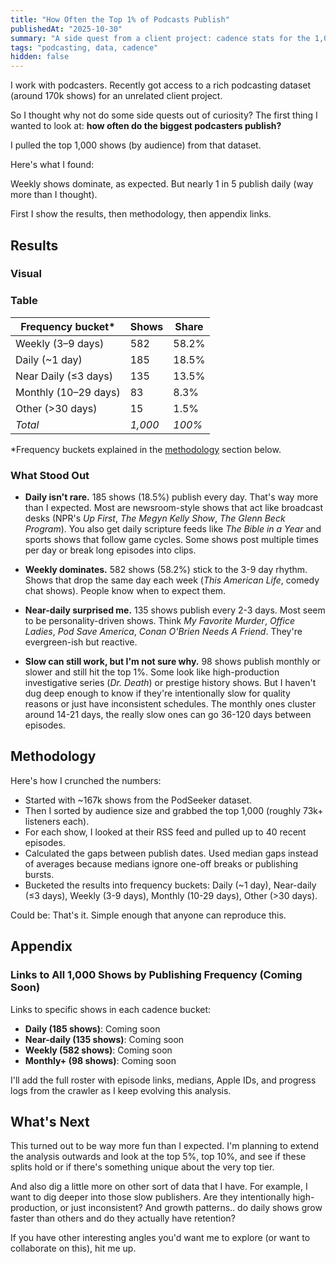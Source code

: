 ```yaml
---
title: "How Often the Top 1% of Podcasts Publish"
publishedAt: "2025-10-30"
summary: "A side quest from a client project: cadence stats for the 1,000 highest-audience podcasts."
tags: "podcasting, data, cadence"
hidden: false
---
```


I work with podcasters. Recently got access to a rich podcasting dataset (around 170k shows) for an unrelated client project.

So I thought why not do some side quests out of curiosity? The first thing I wanted to look at: **how often do the biggest podcasters publish?**

I pulled the top 1,000 shows (by audience) from that dataset.

Here's what I found:

Weekly shows dominate, as expected. But nearly 1 in 5 publish daily (way more than I thought).

First I show the results, then methodology, then appendix links.


## Results
### Visual

<PublishCadenceChart />


### Table
<div className="flex justify-center">
<table>
  <thead>
    <tr>
      <th>Frequency bucket*</th>
      <th className="text-right">Shows</th>
      <th className="text-right">Share</th>
    </tr>
  </thead>
  <tbody>
    <tr>
      <td>Weekly (3–9 days)</td>
      <td className="text-right">582</td>
      <td className="text-right">58.2%</td>
    </tr>
    <tr>
      <td>Daily (~1 day)</td>
      <td className="text-right">185</td>
      <td className="text-right">18.5%</td>
    </tr>
    <tr>
      <td>Near Daily (≤3 days)</td>
      <td className="text-right">135</td>
      <td className="text-right">13.5%</td>
    </tr>
    <tr>
      <td>Monthly (10–29 days)</td>
      <td className="text-right">83</td>
      <td className="text-right">8.3%</td>
    </tr>
    <tr>
      <td>Other (&gt;30 days)</td>
      <td className="text-right">15</td>
      <td className="text-right">1.5%</td>
    </tr>
    <tr>
      <td><em>Total</em></td>
      <td className="text-right"><em>1,000</em></td>
      <td className="text-right"><em>100%</em></td>
    </tr>
  </tbody>
</table>
</div>

*Frequency buckets explained in the [methodology](#methodology) section below.


### What Stood Out

- **Daily isn't rare.** 185 shows (18.5%) publish every day. That's way more than I expected. Most are newsroom-style shows that act like broadcast desks (NPR's *Up First*, *The Megyn Kelly Show*, *The Glenn Beck Program*). You also get daily scripture feeds like *The Bible in a Year* and sports shows that follow game cycles. Some shows post multiple times per day or break long episodes into clips.

- **Weekly dominates.** 582 shows (58.2%) stick to the 3-9 day rhythm. Shows that drop the same day each week (*This American Life*, comedy chat shows). People know when to expect them.

- **Near-daily surprised me.** 135 shows publish every 2-3 days. Most seem to be personality-driven shows. Think *My Favorite Murder*, *Office Ladies*, *Pod Save America*, *Conan O'Brien Needs A Friend*. They're evergreen-ish but reactive.

- **Slow can still work, but I'm not sure why.** 98 shows publish monthly or slower and still hit the top 1%. Some look like high-production investigative series (*Dr. Death*) or prestige history shows. But I haven't dug deep enough to know if they're intentionally slow for quality reasons or just have inconsistent schedules. The monthly ones cluster around 14-21 days, the really slow ones can go 36-120 days between episodes.


## Methodology

Here's how I crunched the numbers:

- Started with ~167k shows from the PodSeeker dataset.
- Then I sorted by audience size and grabbed the top 1,000 (roughly 73k+ listeners each).
- For each show, I looked at their RSS feed and pulled up to 40 recent episodes.
- Calculated the gaps between publish dates. Used median gaps instead of averages because medians ignore one-off breaks or publishing bursts.
- Bucketed the results into frequency buckets: Daily (~1 day), Near-daily (≤3 days), Weekly (3-9 days), Monthly (10-29 days), Other (>30 days).

Could be: That's it. Simple enough that anyone can reproduce this.

## Appendix

### Links to All 1,000 Shows by Publishing Frequency (Coming Soon)

Links to specific shows in each cadence bucket:
- **Daily (185 shows)**: Coming soon
- **Near-daily (135 shows)**: Coming soon
- **Weekly (582 shows)**: Coming soon
- **Monthly+ (98 shows)**: Coming soon

I'll add the full roster with episode links, medians, Apple IDs, and progress logs from the crawler as I keep evolving this analysis.

## What's Next

This turned out to be way more fun than I expected. I'm planning to extend the analysis outwards and look at the top 5%, top 10%, and see if these splits hold or if there's something unique about the very top tier.

And also dig a little more on other sort of data that I have. For example, I want to dig deeper into those slow publishers. Are they intentionally high-production, or just inconsistent? And  growth patterns.. do daily shows grow faster than others and do they actually have retention?


If you have other interesting angles you'd want me to explore (or want to collaborate on this), hit me up.
